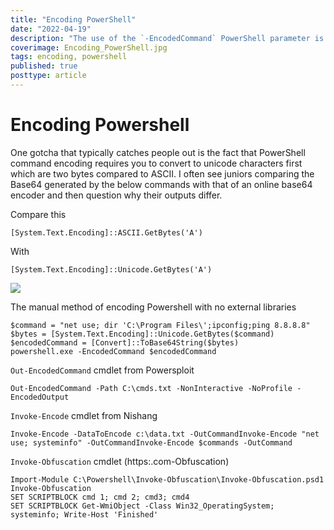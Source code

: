 ```yaml
---
title: "Encoding PowerShell"
date: "2022-04-19"
description: "The use of the `-EncodedCommand` PowerShell parameter is typically used by Administrators to run complex scripts without having to worry about escaping characters. However, it is commonly used by adversaries to hide their code.  While it also offers obfuscation, remember base64 encoding can be decoded, so this is only real protection against shoulder surfers or people not in possession of decoding software."
coverimage: Encoding_PowerShell.jpg
tags: encoding, powershell
published: true
posttype: article
---
```

# Encoding Powershell

One gotcha that typically catches people out is the fact that PowerShell command encoding requires you to convert to unicode characters first which are two bytes compared to ASCII.  I often see juniors comparing the Base64 generated by the below commands with that of an online base64 encoder and then question why their outputs differ. 

Compare this
```
[System.Text.Encoding]::ASCII.GetBytes('A')
```

With 
```
[System.Text.Encoding]::Unicode.GetBytes('A')
```

![](9630b526-59e1-49e0-924f-97e72587a24b.png)


The manual method of encoding Powershell with no external libraries
```
$command = "net use; dir 'C:\Program Files\';ipconfig;ping 8.8.8.8"
$bytes = [System.Text.Encoding]::Unicode.GetBytes($command)
$encodedCommand = [Convert]::ToBase64String($bytes)
powershell.exe -EncodedCommand $encodedCommand
```

`Out-EncodedCommand` cmdlet from Powersploit

```
Out-EncodedCommand -Path C:\cmds.txt -NonInteractive -NoProfile -EncodedOutput
```

`Invoke-Encode` cmdlet from Nishang

```
Invoke-Encode -DataToEncode c:\data.txt -OutCommandInvoke-Encode "net use; systeminfo" -OutCommandInvoke-Encode $commands -OutCommand
```

`Invoke-Obfuscation` cmdlet (https:.com-Obfuscation)

```
Import-Module C:\Powershell\Invoke-Obfuscation\Invoke-Obfuscation.psd1
Invoke-Obfuscation
SET SCRIPTBLOCK cmd 1; cmd 2; cmd3; cmd4
SET SCRIPTBLOCK Get-WmiObject -Class Win32_OperatingSystem; systeminfo; Write-Host 'Finished'
```